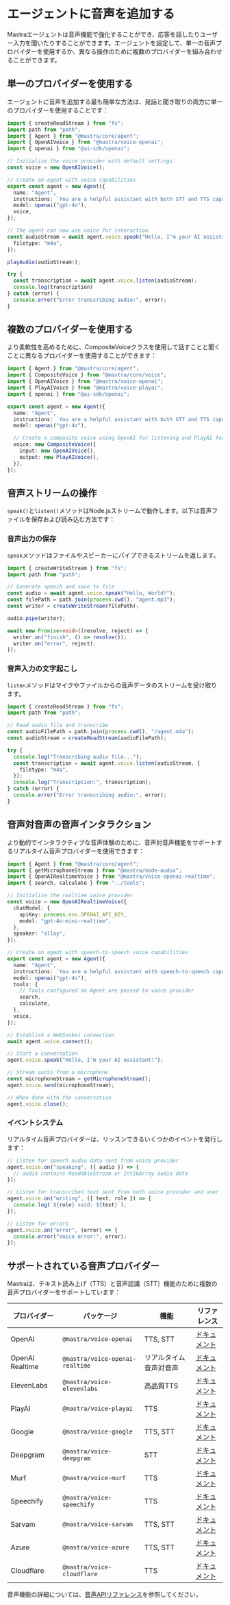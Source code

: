 # エージェントに音声を追加する

Mastraエージェントは音声機能で強化することができ、応答を話したりユーザー入力を聞いたりすることができます。エージェントを設定して、単一の音声プロバイダーを使用するか、異なる操作のために複数のプロバイダーを組み合わせることができます。

## 単一のプロバイダーを使用する

エージェントに音声を追加する最も簡単な方法は、発話と聞き取りの両方に単一のプロバイダーを使用することです：

```typescript
import { createReadStream } from "fs";
import path from "path";
import { Agent } from "@mastra/core/agent";
import { OpenAIVoice } from "@mastra/voice-openai";
import { openai } from "@ai-sdk/openai";

// Initialize the voice provider with default settings
const voice = new OpenAIVoice();

// Create an agent with voice capabilities
export const agent = new Agent({
  name: "Agent",
  instructions: `You are a helpful assistant with both STT and TTS capabilities.`,
  model: openai("gpt-4o"),
  voice,
});

// The agent can now use voice for interaction
const audioStream = await agent.voice.speak("Hello, I'm your AI assistant!", {
  filetype: "m4a",
});

playAudio(audioStream!);

try {
  const transcription = await agent.voice.listen(audioStream);
  console.log(transcription)
} catch (error) {
  console.error("Error transcribing audio:", error);
}
```

## 複数のプロバイダーを使用する

より柔軟性を高めるために、CompositeVoiceクラスを使用して話すことと聞くことに異なるプロバイダーを使用することができます：

```typescript
import { Agent } from "@mastra/core/agent";
import { CompositeVoice } from "@mastra/core/voice";
import { OpenAIVoice } from "@mastra/voice-openai";
import { PlayAIVoice } from "@mastra/voice-playai";
import { openai } from "@ai-sdk/openai";

export const agent = new Agent({
  name: "Agent",
  instructions: `You are a helpful assistant with both STT and TTS capabilities.`,
  model: openai("gpt-4o"),

  // Create a composite voice using OpenAI for listening and PlayAI for speaking
  voice: new CompositeVoice({
    input: new OpenAIVoice(),
    output: new PlayAIVoice(),
  }),
});
```

## 音声ストリームの操作

`speak()`と`listen()`メソッドはNode.jsストリームで動作します。以下は音声ファイルを保存および読み込む方法です：

### 音声出力の保存

`speak`メソッドはファイルやスピーカーにパイプできるストリームを返します。

```typescript
import { createWriteStream } from "fs";
import path from "path";

// Generate speech and save to file
const audio = await agent.voice.speak("Hello, World!");
const filePath = path.join(process.cwd(), "agent.mp3");
const writer = createWriteStream(filePath);

audio.pipe(writer);

await new Promise<void>((resolve, reject) => {
  writer.on("finish", () => resolve());
  writer.on("error", reject);
});
```


### 音声入力の文字起こし

`listen`メソッドはマイクやファイルからの音声データのストリームを受け取ります。

```typescript
import { createReadStream } from "fs";
import path from "path";

// Read audio file and transcribe
const audioFilePath = path.join(process.cwd(), "/agent.m4a");
const audioStream = createReadStream(audioFilePath);

try {
  console.log("Transcribing audio file...");
  const transcription = await agent.voice.listen(audioStream, {
    filetype: "m4a",
  });
  console.log("Transcription:", transcription);
} catch (error) {
  console.error("Error transcribing audio:", error);
}
```

## 音声対音声の音声インタラクション

より動的でインタラクティブな音声体験のために、音声対音声機能をサポートするリアルタイム音声プロバイダーを使用できます：

```typescript
import { Agent } from "@mastra/core/agent";
import { getMicrophoneStream } from "@mastra/node-audio";
import { OpenAIRealtimeVoice } from "@mastra/voice-openai-realtime";
import { search, calculate } from "../tools";

// Initialize the realtime voice provider
const voice = new OpenAIRealtimeVoice({
  chatModel: {
    apiKey: process.env.OPENAI_API_KEY,
    model: "gpt-4o-mini-realtime",
  },
  speaker: "alloy",
});

// Create an agent with speech-to-speech voice capabilities
export const agent = new Agent({
  name: "Agent",
  instructions: `You are a helpful assistant with speech-to-speech capabilities.`,
  model: openai("gpt-4o"),
  tools: {
    // Tools configured on Agent are passed to voice provider
    search,
    calculate,
  },
  voice,
});

// Establish a WebSocket connection
await agent.voice.connect();

// Start a conversation
agent.voice.speak("Hello, I'm your AI assistant!");

// Stream audio from a microphone
const microphoneStream = getMicrophoneStream();
agent.voice.send(microphoneStream);

// When done with the conversation
agent.voice.close();
```

### イベントシステム

リアルタイム音声プロバイダーは、リッスンできるいくつかのイベントを発行します：

```typescript
// Listen for speech audio data sent from voice provider
agent.voice.on("speaking", ({ audio }) => {
  // audio contains ReadableStream or Int16Array audio data
});

// Listen for transcribed text sent from both voice provider and user
agent.voice.on("writing", ({ text, role }) => {
  console.log(`${role} said: ${text}`);
});

// Listen for errors
agent.voice.on("error", (error) => {
  console.error("Voice error:", error);
});
```

## サポートされている音声プロバイダー

Mastraは、テキスト読み上げ（TTS）と音声認識（STT）機能のために複数の音声プロバイダーをサポートしています：

| プロバイダー | パッケージ | 機能 | リファレンス |
|----------|---------|----------|-----------|
| OpenAI | `@mastra/voice-openai` | TTS, STT | [ドキュメント](/reference/voice/openai) |
| OpenAI Realtime | `@mastra/voice-openai-realtime` | リアルタイム音声対音声 | [ドキュメント](/reference/voice/openai-realtime) |
| ElevenLabs | `@mastra/voice-elevenlabs` | 高品質TTS | [ドキュメント](/reference/voice/elevenlabs) |
| PlayAI | `@mastra/voice-playai` | TTS | [ドキュメント](/reference/voice/playai) |
| Google | `@mastra/voice-google` | TTS, STT | [ドキュメント](/reference/voice/google) |
| Deepgram | `@mastra/voice-deepgram` | STT | [ドキュメント](/reference/voice/deepgram) |
| Murf | `@mastra/voice-murf` | TTS | [ドキュメント](/reference/voice/murf) |
| Speechify | `@mastra/voice-speechify` | TTS | [ドキュメント](/reference/voice/speechify) |
| Sarvam | `@mastra/voice-sarvam` | TTS, STT | [ドキュメント](/reference/voice/sarvam) |
| Azure | `@mastra/voice-azure` | TTS, STT | [ドキュメント](/reference/voice/mastra-voice) |
| Cloudflare | `@mastra/voice-cloudflare` | TTS | [ドキュメント](/reference/voice/mastra-voice) |

音声機能の詳細については、[音声APIリファレンス](/reference/voice/mastra-voice)を参照してください。
